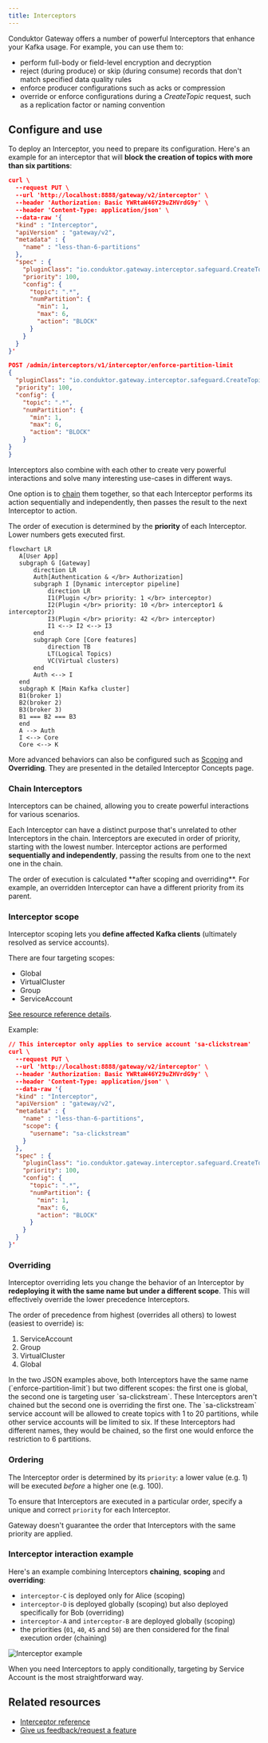 ```yaml
---
title: Interceptors
---
```


Conduktor Gateway offers a number of powerful Interceptors that enhance your Kafka usage. For example, you can use them to:

- perform full-body or field-level encryption and decryption
- reject (during produce) or skip (during consume) records that don't match specified data quality rules
- enforce producer configurations such as acks or compression
- override or enforce configurations during a *CreateTopic* request, such as a replication factor or naming convention

## Configure and use

To deploy an Interceptor, you need to prepare its configuration. Here's an example for an interceptor that will **block the creation of topics with more than six partitions**:

<Tabs>
<TabItem  value="CLI" label="CLI">

  ````json
  curl \
    --request PUT \
    --url 'http://localhost:8888/gateway/v2/interceptor' \
    --header 'Authorization: Basic YWRtaW46Y29uZHVrdG9y' \
    --header 'Content-Type: application/json' \
    --data-raw '{
    "kind" : "Interceptor",
    "apiVersion" : "gateway/v2",
    "metadata" : {
      "name" : "less-than-6-partitions"
    },
    "spec" : {
      "pluginClass": "io.conduktor.gateway.interceptor.safeguard.CreateTopicPolicyPlugin",
      "priority": 100,
      "config": {
        "topic": ".*",
        "numPartition": {
          "min": 1,
          "max": 6,
          "action": "BLOCK"
        }
      }
    }
  }'
  ````

</TabItem>
<TabItem  value="API" label="API">

````json
POST /admin/interceptors/v1/interceptor/enforce-partition-limit
{
  "pluginClass": "io.conduktor.gateway.interceptor.safeguard.CreateTopicPolicyPlugin",
  "priority": 100,
  "config": {
    "topic": ".*",
    "numPartition": {
      "min": 1,
      "max": 6,
      "action": "BLOCK"
    }
}
}
````

</TabItem>
</Tabs>

Interceptors also combine with each other to create very powerful interactions and solve many interesting use-cases in different ways.

One option is to [chain](#chain-interceptors) them together, so that each Interceptor performs its action sequentially and independently, then passes the result to the next Interceptor to action.

The order of execution is determined by the **priority** of each Interceptor. Lower numbers gets executed first.

 ```mermaid
flowchart LR
    A[User App]
    subgraph G [Gateway]
        direction LR
        Auth[Authentication & </br> Authorization]
        subgraph I [Dynamic interceptor pipeline]
            direction LR
            I1(Plugin </br> priority: 1 </br> interceptor)
            I2(Plugin </br> priority: 10 </br> interceptor1 & interceptor2)
            I3(Plugin </br> priority: 42 </br> interceptor)
            I1 <--> I2 <--> I3
        end
        subgraph Core [Core features]
            direction TB
            LT(Logical Topics)
            VC(Virtual clusters)
        end
        Auth <--> I
    end
    subgraph K [Main Kafka cluster]
    B1(broker 1)
    B2(broker 2)
    B3(broker 3)
    B1 === B2 === B3
    end
    A --> Auth
    I <--> Core
    Core <--> K
```

More advanced behaviors can also be configured such as [Scoping](#interceptor-scope) and **Overriding**. They are presented in the detailed Interceptor Concepts page.

### Chain Interceptors

Interceptors can be chained, allowing you to create powerful interactions for various scenarios.

Each Interceptor can have a distinct purpose that's unrelated to other Interceptors in the chain. Interceptors are executed in order of priority, starting with the lowest number. Interceptor actions are performed **sequentially and independently**, passing the results from one to the next one in the chain.

<Info>
The order of execution is calculated **after scoping and overriding**. For example, an overridden Interceptor can have a different priority from its parent.
</Info>

### Interceptor scope

Interceptor scoping lets you **define affected Kafka clients** (ultimately resolved as service accounts).

There are four targeting scopes:

- Global
- VirtualCluster
- Group
- ServiceAccount  

[See resource reference details](/guide/reference/resources-reference/#interceptor-targeting).

Example:

````json
// This interceptor only applies to service account 'sa-clickstream'
curl \
  --request PUT \
  --url 'http://localhost:8888/gateway/v2/interceptor' \
  --header 'Authorization: Basic YWRtaW46Y29uZHVrdG9y' \
  --header 'Content-Type: application/json' \
  --data-raw '{
  "kind" : "Interceptor",
  "apiVersion" : "gateway/v2",
  "metadata" : {
    "name" : "less-than-6-partitions",
    "scope": {
      "username": "sa-clickstream"
    }
  },
  "spec" : {
    "pluginClass": "io.conduktor.gateway.interceptor.safeguard.CreateTopicPolicyPlugin",
    "priority": 100,
    "config": {
      "topic": ".*",
      "numPartition": {
        "min": 1,
        "max": 6,
        "action": "BLOCK"
      }
    }
  }
}'
````

### Overriding

Interceptor overriding lets you change the behavior of an Interceptor by **redeploying it with the same name but under a different scope**. This will effectively override the lower precedence Interceptors.

The order of precedence from highest (overrides all others) to lowest (easiest to override) is:

1. ServiceAccount
1. Group
1. VirtualCluster
1. Global

<Info>
In the two JSON examples above, both Interceptors have the same name (`enforce-partition-limit`) but two different scopes: the first one is global, the second one is targeting user `sa-clickstream`. These Interceptors aren't chained but the second one is overriding the first one. The `sa-clickstream` service account will be allowed to create topics with 1 to 20 partitions, while other service accounts will be limited to six. If these Interceptors had different names, they would be chained, so the first one would enforce the restriction to 6 partitions.
</Info>

### Ordering

The Interceptor order is determined by its `priority`: a lower value (e.g. 1) will be executed *before* a higher one (e.g. 100).

To ensure that Interceptors are executed in a particular order, specify a unique and correct `priority` for each Interceptor.

Gateway doesn't guarantee the order that Interceptors with the same priority are applied.

### Interceptor interaction example

Here's an example combining Interceptors **chaining**, **scoping** and **overriding**:

- `interceptor-C` is deployed only for Alice (scoping)
- `interceptor-D` is deployed globally (scoping) but also deployed specifically for Bob (overriding)
- `interceptor-A` and `interceptor-B` are deployed globally (scoping)
- the priorities (`01`, `40`, `45` and `50`) are then considered for the final execution order (chaining)

![Interceptor example](/images/interceptor-example.png)

When you need Interceptors to apply conditionally, targeting by Service Account is the most straightforward way.

## Related resources

- [Interceptor reference](/guide/reference/gateway-reference)
- [Give us feedback/request a feature](https://conduktor.io/roadmap)
